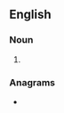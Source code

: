 {{also|drop-back|drop back}}
==English==

===Noun===
{{en-noun}}

# {{alternative spelling of|drop-back|lang=en}}

===Anagrams===
* {{anagrams|en|backdrop}}